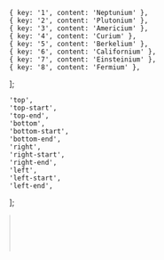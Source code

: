 


    { key: '1', content: 'Neptunium' },
    { key: '2', content: 'Plutonium' },
    { key: '3', content: 'Americium' },
    { key: '4', content: 'Curium' },
    { key: '5', content: 'Berkelium' },
    { key: '6', content: 'Californium' },
    { key: '7', content: 'Einsteinium' },
    { key: '8', content: 'Fermium' },
];

    'top',
    'top-start',
    'top-end',
    'bottom',
    'bottom-start',
    'bottom-end',
    'right',
    'right-start',
    'right-end',
    'left',
    'left-start',
    'left-end',
];


<Meta
    title='Компоненты/Select'
    component={Select}
/>


<!-- Canvas -->

<Story name='Select'>
    <Select
        block={boolean('block', false)}
        size={selectKnob('size', ['s', 'm', 'l', 'xl'], 's')}
        disabled={boolean('disabled', false)}
        error={text('error', '')}
        hint={text('hint', '')}
        options={options}
        multiple={boolean('multiple', false)}
        allowUnselect={boolean('allowUnselect', true)}
        closeOnSelect={boolean('closeOnSelect', true)}
        Arrow={boolean('Arrow', true) ? Arrow : () => null}
        circularNavigation={boolean('circularNavigation', false)}
        nativeSelect={boolean('nativeSelect', false)}
        placeholder={text('placeholder', 'Выберите элемент')}
        label={text('label', 'Элемент')}
        visibleOptions={number('visibleOptions', 5)}
        defaultOpen={boolean('defaultOpen', false)}
        popoverPosition={selectKnob('popoverPosition', POSITION_OPTIONS, 'bottom-start')}
        optionsListWidth={selectKnob('optionsListWidth', ['field', 'content'], 'field')}
    />
</Story>


<!-- Docs -->

<ComponentHeader
    name='Select'
    version={version}
    package='@alfalab/core-components/select'
    stage={2}
/>

```tsx
import { Select } from '@alfalab/core-components/select';
```

<Tabs
    description={<Description />}
    props={<Props of={Select} />}
    cssVars={<CssVars css={vars} />}
    changelog={<Changelog />}
/>

